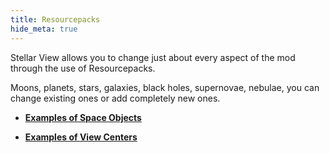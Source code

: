 ```yaml
---
title: Resourcepacks
hide_meta: true
---
```


Stellar View allows you to change just about every aspect of the mod through the use of Resourcepacks.

Moons, planets, stars, galaxies, black holes, supernovae, nebulae, you can change existing ones or add completely new ones.

* **[Examples of Space Objects](https://github.com/Povstalec/StellarView/tree/main/src/main/resources/assets/stellarview/stellarview/celestials)**

* **[Examples of View Centers](https://github.com/Povstalec/StellarView/tree/main/src/main/resources/assets/minecraft/stellarview/view_centers)**